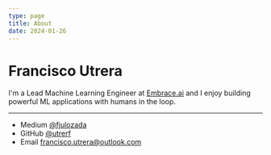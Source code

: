 ```yaml
---
type: page
title: About
date: 2024-01-26
---
```


# Francisco Utrera

I'm a Lead Machine Learning Engineer at [Embrace.ai](https://embrace.ai/) and I enjoy building powerful ML applications with humans in the loop.

---

- Medium [@fjulozada](https://medium.com/@fjulozada)
- GitHub [@utrerf](https://github.com/utrerf)
- Email francisco.utrera@outlook.com
